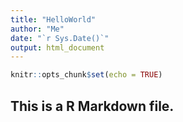 ```yaml
---
title: "HelloWorld"
author: "Me"
date: "`r Sys.Date()`"
output: html_document
---
```


```r
knitr::opts_chunk$set(echo = TRUE)
```

## This is a R Markdown file.

